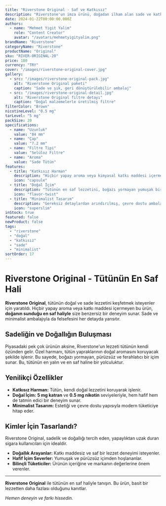 ```yaml
---
title: "Riverstone Original - Saf ve Katkısız"
description: "Riverstone'un imza ürünü, doğadan ilham alan sade ve katkısız tütün deneyimi sunar."
date: 2024-01-22T00:00:00.000Z
authors:
  - name: "Mehmet Yigit Yalim"
    role: "Content Creator"
    avatar: "/avatars/mehmetyigityalim.png"
brandName: "Riverstone"
categoryName: "Riverstone"
productName: "Original"
sku: "RIVER-ORIGINAL-20"
price: 180
currency: "TRY"
cover: "/images/riverstone-original-cover.jpg"
gallery:
  - src: "/images/riverstone-original-pack.jpg"
    alt: "Riverstone Original paketi"
    caption: "Sade ve şık, geri dönüştürülebilir ambalaj"
  - src: "/images/riverstone-original-detail.jpg"
    alt: "Riverstone Original filtre detayı"
    caption: "Doğal malzemelerle üretilmiş filtre"
filterColor: "Brown"
nicotineLevel: "0.5 mg"
tarLevel: "5 mg"
packSize: 20
specifications:
  - name: "Uzunluk"
    value: "84 mm"
  - name: "Çap"
    value: "7.2 mm"
  - name: "Filtre Tipi"
    value: "Selüloz Filtre"
  - name: "Aroma"
    value: "Sade Tütün"
features:
  - title: "Katkısız Harman"
    description: "Hiçbir yapay aroma veya kimyasal katkı maddesi içermez."
    icon: "capsule"
  - title: "Doğal İçim"
    description: "Tütünün en saf lezzetini, boğazı yormayan yumuşak bir dokunuşla sunar."
    icon: "flavor-twist"
  - title: "Minimalist Tasarım"
    description: "Gereksiz detaylardan arındırılmış, çevre dostu ambalaj."
    icon: "superslim"
inStock: true
featured: false
newProduct: false
tags:
  - "riverstone"
  - "doğal"
  - "katkısız"
  - "sade"
  - "minimalist"
sortOrder: 17
---
```


# Riverstone Original - Tütünün En Saf Hali

**Riverstone Original**, tütünün doğal ve sade lezzetini keşfetmek isteyenler için yaratıldı. Hiçbir yapay aroma veya katkı maddesi içermeyen bu ürün, **doğanın sunduğu en saf haliyle** size benzersiz bir deneyim sunar. Sade ve minimalist ambalajıyla da felsefesini her detayda yansıtır.

## Sadeliğin ve Doğallığın Buluşması

Piyasadaki pek çok ürünün aksine, Riverstone'un lezzeti tütünün kendi özünden gelir. Özel harmanı, tütün yapraklarının doğal aromasını koruyacak şekilde işlenir. Bu sayede, boğazı yormayan, pürüzsüz ve ferahlatıcı bir içim sunar. Bu, tütünün en yalın ve en saf haline bir yolculuktur.

## Yenilikçi Özellikler

- **Katkısız Harman:** Tütün, kendi doğal lezzetini koruyarak işlenir.
- **Doğal İçim:** **5 mg katran** ve **0.5 mg nikotin** seviyeleriyle, hem hafif hem de tatmin edici bir deneyim sunar.
- **Minimalist Tasarım:** Estetiği ve çevre dostu yapısıyla modern tüketiciye hitap eder.

## Kimler İçin Tasarlandı?

Riverstone Original, sadelik ve doğallığı tercih eden, yapaylıktan uzak duran sigara kullanıcıları için idealdir.
* **Doğallık Arayanlar:** Katkı maddesiz ve saf bir lezzet deneyimi isteyenler.
* **Hafif İçim Severler:** Yumuşak ve pürüzsüz içimden hoşlananlar.
* **Bilinçli Tüketiciler:** Ürünün içeriğine ve markanın değerlerine önem verenler.

---

**Riverstone Original** ile tütünün en saf haliyle tanışın. Bu ürün, basit bir lezzetten daha fazlası olduğunu kanıtlar.

*Hemen deneyin ve farkı hissedin.*